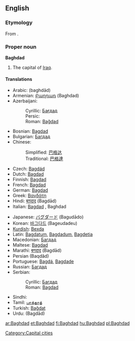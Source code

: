 {{wikipedia}}
==English==

===Etymology===
From {{Pers.}}.

===Proper noun===
'''Baghdad'''

# The capital of [[Iraq]].

====Translations====
{{top}}
*Arabic: {{ARchar|[[بغداد]]}} (baghdād)
*Armenian: [[Բաղդադ]] (Baghdad)
*Azerbaijani:
*:Cyrillic: [[Бағдад]]
*:Persic: {{FAchar|[[بغداد]]}}
*:Roman: [[Bağdad]]
*Bosnian: [[Bagdad]] {{m}}
*Bulgarian: [[Багдад]] {{m}}
*Chinese:
*:Simplified: [[巴格达]]
*:Traditional: [[巴格達]]
*Czech: [[Bagdád]] {{m}}
*Dutch: [[Bagdad]]
*Finnish: [[Bagdad]]
*French: [[Bagdad]]
*German: [[Bagdad]]
*Greek: [[Βαγδάτη]]
*Hindi: [[बग़दाद]] (Ba<u>g</u>dād)
*Italian: [[Bagdad]] {{f}}, Baghdad {{f}}
{{mid}}
*Japanese: [[バグダード]] (Bagudādo)
*Korean: [[바그다드]] (Bageudadeu)
*[[Kurdish]]: [[Bexda]] {{f}}
*Latin: [[Bagdatum]], [[Bagdadum]], [[Bagdetia]]
*Macedonian: [[Багдад]] {{m}}
*Maltese: [[Bagdad]]
*Marathi: [[बगदाद]] (Bagdād)
*Persian {{FAchar|[[بغداد]]}} (Baqdâd)
*Portuguese: [[Bagdá]], [[Bagdade]]
*Russian: [[Багдад]] {{m}}
*Serbian:
*:Cyrillic: [[Багдад]] {{m}}
*:Roman: [[Bagdad]] {{m}}
*Sindhi: {{SDchar|[[بغداد]]}} {{m}}
*Tamil: [[பாக்தாத்]]
*Turkish: [[Bağdat]]
*Urdu: {{URchar|[[بغداد]]}} (Ba<u>g</u>dād)
{{bottom}}

[[Category:Capital cities]]

[[ar:Baghdad]]
[[et:Baghdad]]
[[fi:Baghdad]]
[[hu:Baghdad]]
[[pl:Baghdad]]